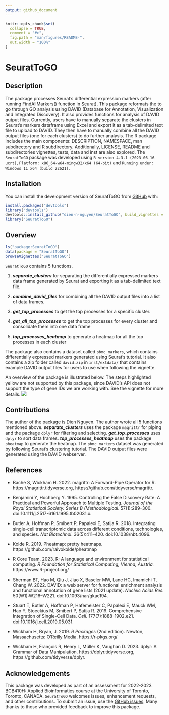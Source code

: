 ---
output: github_document
---

<!-- README.md is generated from README.Rmd. Please edit that file -->

```{r, include = FALSE}
knitr::opts_chunk$set(
  collapse = TRUE,
  comment = "#>",
  fig.path = "man/figures/README-",
  out.width = "100%"
)
```

# SeuratToGO

## Description
The package processes Seurat's differential expression markers (after running FindAllMarkers() function in Seurat). This package reformats the to go through GO analysis using DAVID (Database for Annotation, Visualization and Integrated Discovery). It also provides functions for analysis of DAVID output files. Currently, users have to manually separate the clusters in Seurat's markers dataframe using Excel and export it as a tab-delimited text file to upload to DAVID. They then have to manually combine all the DAVID output files (one for each clusters) to do further analysis. The R package includes the main components: DESCRIPTION, NAMESPACE, man subdirectory and R subdirectory. Additionally, LICENSE, README and subdirectories vignettes, tests, data and inst are also explored.
The `SeuratToGO` package was developed using `R version 4.3.1 (2023-06-16 ucrt)`, `Platform: x86_64-w64-mingw32/x64 (64-bit)` and `Running under: Windows 11 x64 (build 22621)`.

## Installation

You can install the development version of SeuratToGO from [GitHub](https://github.com/) with:
``` r
install.packages("devtools")
library("devtools")
devtools::install_github("dien-n-nguyen/SeuratToGO", build_vignettes = TRUE)
library("SeuratToGO")
```
## Overview

``` r
ls("package:SeuratToGO")
data(package = "SeuratToGO") 
browseVignettes("SeuratToGO")
```
`SeuratToGO` contains 5 functions.

1.  ***separate_clusters*** for separating the differentially expressed markers data frame generated by Seurat and exporting it as a tab-delimited text file.

2.  ***combine_david_files*** for combining all the DAVID output files into a list of data frames.

3.  ***get_top_processes*** to get the top processes for a specific cluster.

4.  ***get_all_top_processes*** to get the top processes for every cluster and consolidate them into one data frame

5.  ***top_processes_heatmap*** to generate a heatmap for all the top processes in each cluster

The package also contains a dataset called `pbmc_markers`, which contains differentially expressed markers generated using Seurat's tutorial. It also contains a zip folder called `david.zip` in `inst/extdata/` that contains example DAVID output files for users to use when following the vignette.

An overview of the package is illustrated below. The steps highlighted yellow are not supported by this package, since DAVID's API does not support the type of gene IDs we are working with. See the vignette for more details.
![](./inst/extdata/overview_diagram.png)

## Contributions

The author of the package is Dien Nguyen. The author wrote all 5 functions mentioned above. ***separate_clusters*** uses the package `magrittr` for piping and the package `dplyr` for filtering and selecting. ***get_top_processes*** uses `dplyr` to sort data frames. ***top_processes_heatmap*** uses the package `pheatmap` to generate the heatmap. The `pbmc_markers` dataset was generated by following Seurat's clustering tutorial. The DAVID output files were generated using the DAVID webserver.

## References

 - Bache S, Wickham H. 2022. magrittr: A Forward-Pipe Operator for R. https://magrittr.tidyverse.org, https://github.com/tidyverse/magrittr.

 - Benjamini Y, Hochberg Y. 1995. Controlling the False Discovery Rate: A Practical and Powerful Approach to Multiple Testing. *Journal of the Royal Statistical Society: Series B (Methodological*. 57(1):289–300. doi:10.1111/j.2517-6161.1995.tb02031.x.
   
 - Butler A, Hoffman P, Smibert P, Papalexi E, Satija R. 2018. Integrating single-cell transcriptomic data across different conditions, technologies, and species. *Nat Biotechnol*. 36(5):411–420. doi:10.1038/nbt.4096.

 - Kolde R. 2019. Pheatmap: pretty heatmaps. https://github.com/raivokolde/pheatmap
 
 - R Core Team. 2023. R: A language and environment for statistical computing. *R Foundation for Statistical Computing, Vienna, Austria.* https://www.R-project.org/

 - Sherman BT, Hao M, Qiu J, Jiao X, Baseler MW, Lane HC, Imamichi T, Chang W. 2022. DAVID: a web server for functional enrichment analysis and functional annotation of gene lists (2021 update). *Nucleic Acids Res.* 50(W1):W216–W221. doi:10.1093/nar/gkac194.

 - Stuart T, Butler A, Hoffman P, Hafemeister C, Papalexi E, Mauck WM, Hao Y, Stoeckius M, Smibert P, Satija R. 2019. Comprehensive Integration of Single-Cell Data. *Cell*. 177(7):1888-1902.e21. doi:10.1016/j.cell.2019.05.031.
 
 - Wickham H, Bryan, J. 2019. *R Packages* (2nd edition). Newton, Massachusetts: O'Reilly Media. https://r-pkgs.org/

 - Wickham H, François R, Henry L, Müller K, Vaughan D. 2023. dplyr: A Grammar of Data Manipulation. https://dplyr.tidyverse.org, https://github.com/tidyverse/dplyr.

## Acknowledgements

This package was developed as part of an assessment for 2022-2023 BCB410H: Applied Bioinformatics course at the University of Toronto, Toronto, CANADA. `SeuratToGO` welcomes issues, enhancement requests, and other contributions. To submit an issue, use the [GitHub issues](https://github.com/dien-n-nguyen/SeuratToGO/issues). Many thanks to those who provided feedback to improve this package.
